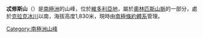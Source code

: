 {{coord|77|27|S|162|16|E|display=title}}

'''忒修斯山'''（{{lang-en|Mount Theseus}}）是[[南極洲|南極洲]]的山峰，位於[[維多利亞地|維多利亞地]]，屬於[[奧林匹斯山脈|奧林匹斯山脈]]的一部分，處於[[克拉克冰川|克拉克冰川]]以南，海拔高度1,830米，現時由[[南極條約體系|南極條約體系]]管理。

{{DEFAULTSORT:Mount Theseus}}
[[Category:南極洲山峰|Category:南極洲山峰]]


{{McMurdoDryValleys-geo-stub}}